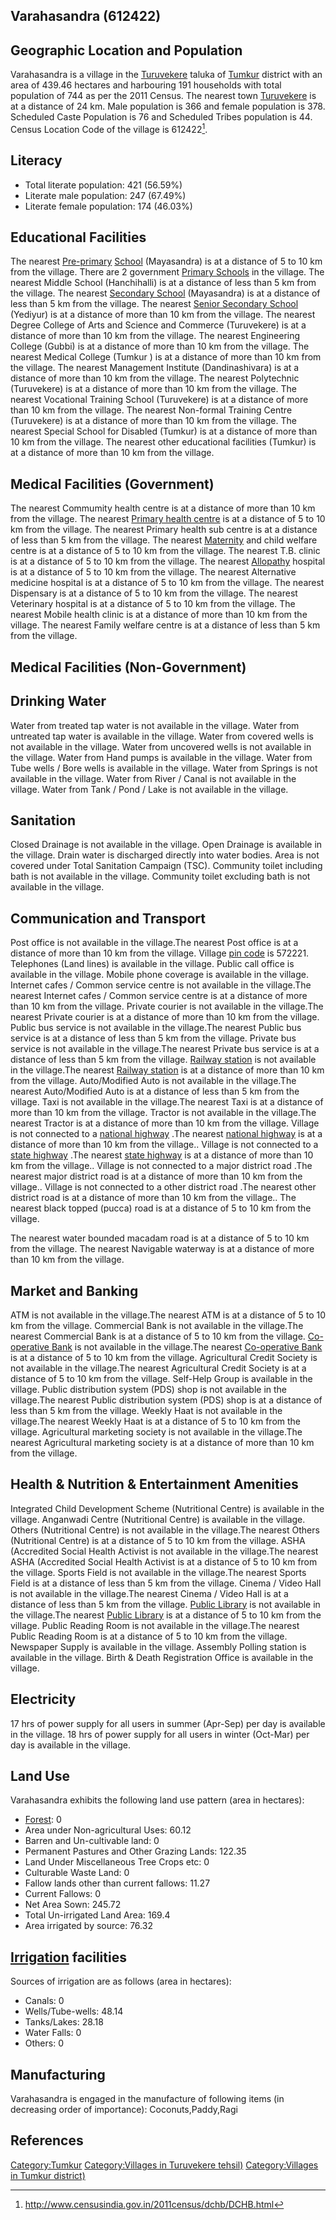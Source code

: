 {{Infobox settlement
| name=Varahasandra
| native_name=
| native_name_lang=
| other_name=
| nickname=
| settlement_type=Village
| image_skyline=
| image_alt=
| image_caption=
| pushpin_map=India Karnataka
| pushpin_label_position=right
| pushpin_map_alt=
| pushpin_map_caption=Location in Karnataka, India
| latd=
| latm=
| lats=
| latNS=
| longd=
| longm=
| longs=
| longEW=
| coordinates_display=inline,title
| subdivision_type=Country
| subdivision_name={{flag|India}}
| subdivision_type1=[[States and territories of India|State]]
| subdivision_name1=Karnataka 
| subdivision_type2=[[List of districts of India|District]]
| subdivision_name2=Tumkur
| subdivision_type3=Tahsil
| subdivision_name3=Turuvekere 
| website=
| established_title=<!-- Established -->
| established_date=
| founder=
| named_for=
| government_type=
| governing_body=
| unit_pref=Metric=
| area_footnotes=
| area_rank=
| area_total_km2=4.39
| elevation_footnotes=
| elevation_m=
| population_total=744
| population_as_of=2011
| population_rank=
| population_density_km2=169
| population_demonym=
| population_footnotes=
| demographics_type1=Languages
| demographics1_title1=Official
| demographics1_info1=[[Kannada language|Kannada]]
| timezone1=[[Indian Standard Time|IST]]
| utc_offset1==+5:30
| postal_code_type=[[Postal Index Number|PIN]]
| postal_code=572221
| area_code_type=Telephone code
| area_code=
| registration_plate=
| blank1_name_sec1=Nearest city
| blank1_info_sec1=[[Turuvekere]]
| blank2_name_sec1=[[Human sex ratio|Sex ratio]]
| blank2_info_sec1=1032 [[male|♂]]/[[female|♀]]
| blank3_name_sec1=Literacy
| blank3_info_sec1=56.59%
| blank1_name_sec2=[[2011 Census of India|2011 census]] code
| blank1_info_sec2=612422
| footnotes=
}}

== Varahasandra (612422) ==

== Geographic Location and Population ==

Varahasandra is a village in the [[Turuvekere ]] taluka of [[Tumkur]] district with an area of 439.46 hectares and harbouring 191 households with total population of 744 as per the 2011 Census. The nearest town [[Turuvekere]] is at a distance of 24 km. Male population is 366 and female population is 378. Scheduled Caste Population is 76 and Scheduled Tribes population is 44. Census Location Code of the village is 612422<ref>http://www.censusindia.gov.in/2011census/dchb/DCHB.html</ref>.


== Literacy ==  
* Total literate population: 421 (56.59%)
* Literate male population: 247 (67.49%)
* Literate female population: 174 (46.03%)


== Educational Facilities ==  
The nearest [[Pre-primary]] [[School]] (Mayasandra) is at a distance of 5 to 10 km from the village.
There are 2 government [[Primary School]]s in the village.
The nearest Middle School (Hanchihalli) is at a distance of less than 5 km from the village.
The nearest [[Secondary School]] (Mayasandra) is at a distance of less than 5 km from the village.
The nearest [[Senior Secondary School]] (Yediyur) is at a distance of more than 10 km from the village.
The nearest Degree College of Arts and Science and Commerce (Turuvekere) is at a distance of more than 10 km from the village.
The nearest Engineering College (Gubbi) is at a distance of more than 10 km from the village.
The nearest Medical College (Tumkur ) is at a distance of more than 10 km from the village.
The nearest Management Institute (Dandinashivara) is at a distance of more than 10 km from the village.
The nearest Polytechnic (Turuvekere) is at a distance of more than 10 km from the village.
The nearest Vocational Training School (Turuvekere) is at a distance of more than 10 km from the village.
The nearest Non-formal Training Centre (Turuvekere) is at a distance of more than 10 km from the village.
The nearest Special School for Disabled (Tumkur) is at a distance of more than 10 km from the village.
The nearest other educational facilities (Tumkur) is at a distance of more than 10 km from the village.


== Medical Facilities (Government) ==
The nearest Commumity health centre is at a distance of more than 10 km from the village.
The nearest [[Primary health centre]] is at a distance of 5 to 10 km from the village.
The nearest Primary health sub centre is at a distance of less than 5 km from the village.
The nearest [[Maternity]] and child welfare centre is at a distance of 5 to 10 km from the village.
The nearest T.B. clinic is at a distance of 5 to 10 km from the village.
The nearest [[Allopathy]] hospital is at a distance of 5 to 10 km from the village.
The nearest Alternative medicine hospital is at a distance of 5 to 10 km from the village.
The nearest Dispensary is at a distance of 5 to 10 km from the village.
The nearest Veterinary hospital is at a distance of 5 to 10 km from the village.
The nearest Mobile health clinic is at a distance of more than 10 km from the village.
The nearest Family welfare centre is at a distance of less than 5 km from the village.


== Medical Facilities (Non-Government) ==











== Drinking Water ==
Water from treated tap water is not available in the village.
Water from untreated tap water is available in the village.
Water from covered wells is not available in the village.
Water from uncovered wells is not available in the village.
Water from Hand pumps is available in the village.
Water from Tube wells / Bore wells is available in the village.
Water from Springs is not available in the village.
Water from River / Canal is not available in the village.
Water from Tank / Pond / Lake is not available in the village.


== Sanitation ==
Closed Drainage is not available in the village.
Open Drainage is available in the village.
Drain water is discharged directly into water bodies.
Area is not covered under Total Sanitation Campaign (TSC).
Community toilet including bath is not available in the village.
Community toilet excluding bath is not available in the village.


== Communication and Transport ==
Post office is not available in the village.The nearest Post office is at a distance of more than 10 km from the village.
Village [[pin code]] is 572221.
Telephones (Land lines) is available in the village.
Public call office is available in the village.
Mobile phone coverage is available in the village.
Internet cafes / Common service centre is not available in the village.The nearest Internet cafes / Common service centre is at a distance of more than 10 km from the village.
Private courier is not available in the village.The nearest Private courier is at a distance of more than 10 km from the village.
Public bus service is not available in the village.The nearest Public bus service is at a distance of less than 5 km from the village.
Private bus service is not available in the village.The nearest Private bus service is at a distance of less than 5 km from the village.
[[Railway station]] is not available in the village.The nearest [[Railway station]] is at a distance of more than 10 km from the village.
Auto/Modified Auto is not available in the village.The nearest Auto/Modified Auto is at a distance of less than 5 km from the village.
Taxi is not available in the village.The nearest Taxi is at a distance of more than 10 km from the village.
Tractor is not available in the village.The nearest Tractor is at a distance of more than 10 km from the village.
Village is not connected to a [[national highway]] .The nearest [[national highway]] is at a distance of more than 10 km from the village..
Village is not connected to a [[state highway]] .The nearest [[state highway]] is at a distance of more than 10 km from the village..
Village is not connected to a major district road   .The nearest major district road   is at a distance of more than 10 km from the village..
Village is not connected to a other district road .The nearest other district road is at a distance of more than 10 km from the village..
The nearest black topped (pucca) road is at a distance of 5 to 10 km from the village.

The nearest water bounded macadam road is at a distance of 5 to 10 km from the village.
The nearest Navigable waterway is at a distance of more than 10 km from the village.



== Market and Banking ==
ATM is not available in the village.The nearest ATM is at a distance of 5 to 10 km from the village.
Commercial Bank is not available in the village.The nearest Commercial Bank is at a distance of 5 to 10 km from the village.
[[Co-operative Bank]] is not available in the village.The nearest [[Co-operative Bank]] is at a distance of 5 to 10 km from the village.
Agricultural Credit Society is not available in the village.The nearest Agricultural Credit Society is at a distance of 5 to 10 km from the village.
Self-Help Group is available in the village.
Public distribution system (PDS) shop is not available in the village.The nearest Public distribution system (PDS) shop is at a distance of less than 5 km from the village.
Weekly Haat is not available in the village.The nearest Weekly Haat is at a distance of 5 to 10 km from the village.
Agricultural marketing society is not available in the village.The nearest Agricultural marketing society is at a distance of more than 10 km from the village.


== Health & Nutrition & Entertainment Amenities ==
Integrated Child Development Scheme (Nutritional Centre) is available in the village.
Anganwadi Centre (Nutritional Centre) is available in the village.
Others (Nutritional Centre) is not available in the village.The nearest Others (Nutritional Centre) is at a distance of 5 to 10 km from the village.
ASHA (Accredited Social Health Activist is not available in the village.The nearest ASHA (Accredited Social Health Activist is at a distance of 5 to 10 km from the village.
Sports Field is not available in the village.The nearest Sports Field is at a distance of less than 5 km from the village.
Cinema / Video Hall is not available in the village.The nearest Cinema / Video Hall is at a distance of less than 5 km from the village.
[[Public Library]] is not available in the village.The nearest [[Public Library]] is at a distance of 5 to 10 km from the village.
Public Reading Room is not available in the village.The nearest Public Reading Room is at a distance of 5 to 10 km from the village.
Newspaper Supply is available in the village.
Assembly Polling station is available in the village.
Birth & Death Registration Office is available in the village.


== Electricity ==






17 hrs of power supply for all users in summer (Apr-Sep) per day is available in the village.
18 hrs of power supply for all users in winter (Oct-Mar) per day is available in the village.


== Land Use ==
Varahasandra exhibits the following land use pattern (area in hectares):
* [[Forest]]: 0
* Area under Non-agricultural Uses: 60.12
* Barren and Un-cultivable land: 0
* Permanent Pastures and Other Grazing Lands: 122.35
* Land Under Miscellaneous Tree Crops etc: 0
* Culturable Waste Land: 0
* Fallow lands other than current fallows: 11.27
* Current Fallows: 0
* Net Area Sown: 245.72
* Total Un-irrigated Land Area: 169.4
* Area irrigated by source: 76.32


== [[Irrigation]] facilities ==
Sources of irrigation are as follows (area in hectares):
* Canals: 0
* Wells/Tube-wells: 48.14
* Tanks/Lakes: 28.18
* Water Falls: 0
* Others: 0


== Manufacturing ==
Varahasandra is engaged in the manufacture of following items (in decreasing order of importance): Coconuts,Paddy,Ragi


[[Category:Tumkur]]
[[Category:Villages in Turuvekere  tehsil)]]
[[Category:Villages in Tumkur district)]]


== References ==
{{Reflist}}


